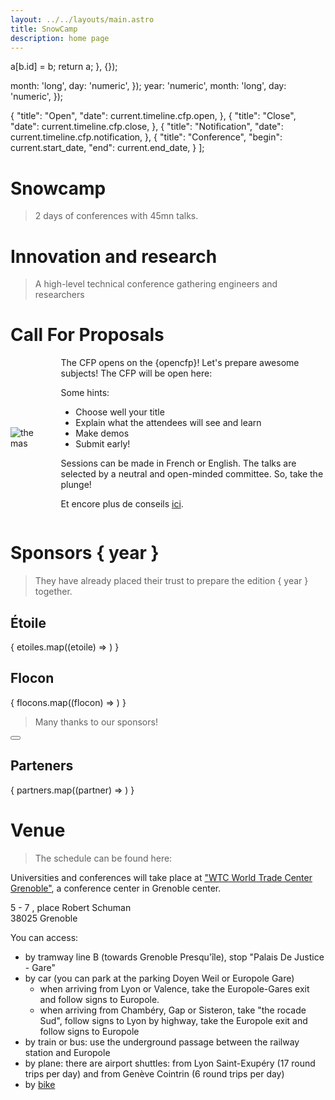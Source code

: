 ```yaml
---
layout: ../../layouts/main.astro
title: SnowCamp
description: home page
---
```


  a[b.id] = b;
  return a;
}, {});

  month: 'long',
  day: 'numeric',
});
  year: 'numeric',
  month: 'long',
  day: 'numeric',
});

  {
    "title": "Open",
    "date": current.timeline.cfp.open,
  },
  {
    "title": "Close",
    "date": current.timeline.cfp.close,
  },
  {
    "title": "Notification",
    "date": current.timeline.cfp.notification,
  },
  {
    "title": "Conference",
    "begin": current.start_date,
    "end": current.end_date,
  }
];

<Spotlight/>

# Snowcamp

> 2 days of conferences with 45mn talks.

<Columns3>
  <ShortDescription title="Universities" description="A day of training (choice of 2 trainings of 3 hours long)." img="/img/icon-univ.png"/>
  <ShortDescription title="Conferences" description="2 days of conferences with 45mn talks." img="/img/icon-conf.png"/>
  <ShortDescription title="Unconference" description="A day of exchange on the skiing slopes gathering speakers and attendees." img="/img/icon-unconference.webp"/>
</Columns3>

# Innovation and research

> A high-level technical conference gathering engineers and researchers

<Columns3>
  <ShortDescription title="Innovation" description="Learn about today's and tomorrow's tools, frameworks and technologies." img="/img/icon-dev.png"/>
  <ShortDescription title="Exchange" description="Meet and exchange with other devs, ops, architects and speakers." img="/img/icon-cloud.png"/>
  <ShortDescription title="Research" description="Discover trending works of researchers." img="/img/icon-academic.png"/>
</Columns3>

# Call For Proposals

<TimelineCFP tl={tlCFP}/>

<div style="display: flex; flex-direction: row; align-items: center; gap: 2rem">
  <div>
    <img src="/img/themas.webp" alt="themas"/>
  </div>
  <div>
The CFP opens on the {opencfp}! Let's prepare awesome subjects! The CFP will be open here:

Some hints:

- Choose well your title
- Explain what the attendees will see and learn
- Make demos
- Submit early!

Sessions can be made in French or English. The talks are selected by a neutral and open-minded committee. So, take the plunge!

Et encore plus de conseils [ici](https://docs.google.com/document/d/e/2PACX-1vReWAaCbafJqc0cCo2vhKWnAVoiHk3Tq561y4GseXvTyOV7cSk6lN2c_feWEWZBIA/pub).
</div>
</div>

<a id="sponsors"></a>

# Sponsors { year }

> They have already placed their trust to prepare the edition { year } together.

## Étoile

{ etoiles.map((etoile) => <Sponsor title={etoile.name} img={etoile.logo} href={etoile.link.fr} />)
}

## Flocon

{ flocons.map((flocon) => <Sponsor title={flocon.name} img={flocon.logo} href={flocon.link.fr} />)
}

> Many thanks to our sponsors!

<Button title="Become sponsor !" href={current.sponsorship.subscribe_link}></Button>

## Parteners

{ partners.map((partner) => <Sponsor title={partner.name} img={partner.logo} href={partner.link.en} />)
}

<a id="venue"></a>

# Venue

> The schedule can be found here:

Universities and conferences will take place at ["WTC World Trade Center Grenoble"](http://www.congres-wtcgrenoble.com/fr), a conference center in Grenoble center.

5 - 7 , place Robert Schuman<br/>
38025 Grenoble

<div>
  <Polaroid img="https://snowcamp.io/img/wtc.webp" title="WTC Grenoble" side="left" />
You can access:

- by tramway line B (towards Grenoble Presqu'île), stop "Palais De Justice - Gare"
- by car (you can park at the parking Doyen Weil or Europole Gare)
  - when arriving from Lyon or Valence, take the Europole-Gares exit and follow signs to Europole.
  - when arriving from Chambéry, Gap or Sisteron, take "the rocade Sud", follow signs to Lyon by highway, take the Europole exit and follow signs to Europole
- by train or bus: use the underground passage between the railway station and Europole
- by plane: there are airport shuttles: from Lyon Saint-Exupéry (17 round trips per day) and from Genève Cointrin (6 round trips per day)
- by [bike](http://www.metromobilite.fr/velo.html)
</div>

